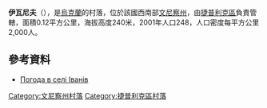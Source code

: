{{coord|48|44|53|N|29|48|52|E|scale:30000|display=title}}

'''伊瓦尼夫'''（{{lang-uk|Іванів}}），是[[烏克蘭|烏克蘭]]的村落，位於該國西南部[[文尼察州|文尼察州]]，由[[捷普利克區|捷普利克區]]負責管轄，面積0.12平方公里，海拔高度240米，2001年人口248，人口密度每平方公里2,000人。

==參考資料==
* [http://weather.in.ua/ua/vinnickaja/9256 Погода в селі Іванів] {{Wayback|url=http://weather.in.ua/ua/vinnickaja/9256 |date=20111220073325 }}

[[Category:文尼察州村落|Category:文尼察州村落]]
[[Category:捷普利克區村落|Category:捷普利克區村落]]


{{Vinnytsia-geo-stub}}
